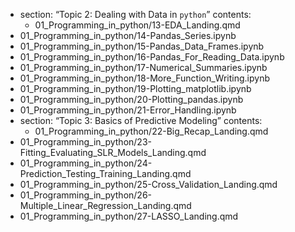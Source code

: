 - section: "Topic 2: Dealing with Data in `python`"
contents:
  - 01_Programming_in_python/13-EDA_Landing.qmd
- 01_Programming_in_python/14-Pandas_Series.ipynb
- 01_Programming_in_python/15-Pandas_Data_Frames.ipynb
- 01_Programming_in_python/16-Pandas_For_Reading_Data.ipynb
- 01_Programming_in_python/17-Numerical_Summaries.ipynb
- 01_Programming_in_python/18-More_Function_Writing.ipynb
- 01_Programming_in_python/19-Plotting_matplotlib.ipynb
- 01_Programming_in_python/20-Plotting_pandas.ipynb
- 01_Programming_in_python/21-Error_Handling.ipynb
- section: "Topic 3: Basics of Predictive Modeling"
contents:
  - 01_Programming_in_python/22-Big_Recap_Landing.qmd
- 01_Programming_in_python/23-Fitting_Evaluating_SLR_Models_Landing.qmd
- 01_Programming_in_python/24-Prediction_Testing_Training_Landing.qmd
- 01_Programming_in_python/25-Cross_Validation_Landing.qmd
- 01_Programming_in_python/26-Multiple_Linear_Regression_Landing.qmd
- 01_Programming_in_python/27-LASSO_Landing.qmd